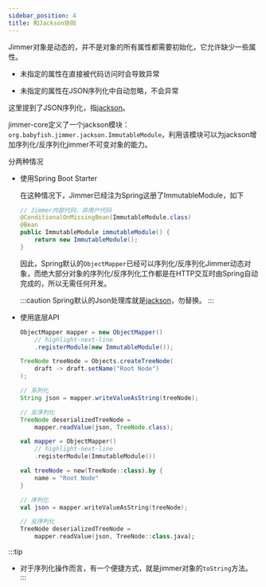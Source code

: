 ```yaml
---
sidebar_position: 4
title: 和Jackson协同
---
```



Jimmer对象是动态的，并不是对象的所有属性都需要初始化，它允许缺少一些属性。

- 未指定的属性在直接被代码访问时会导致异常

- 未指定的属性在JSON序列化中自动忽略，不会异常

这里提到了JSON序列化，指[jackson](https://github.com/FasterXML/jackson)。

jimmer-core定义了一个jackson模块：`org.babyfish.jimmer.jackson.ImmutableModule`，利用该模块可以为jackson增加序列化/反序列化jimmer不可变对象的能力。

分两种情况

-   使用Spring Boot Starter

    在这种情况下，Jimmer已经注为Spring这册了ImmutableModule，如下

    ```java
    // Jimmer内部代码，非用户代码
    @ConditionalOnMissingBean(ImmutableModule.class)
    @Bean
    public ImmutableModule immutableModule() {
        return new ImmutableModule();
    }
    ```

    因此，Spring默认的`ObjectMapper`已经可以序列化/反序列化Jimmer动态对象，而绝大部分对象的序列化/反序列化工作都是在HTTP交互时由Spring自动完成的，所以无需任何开发。

    :::caution
    Spring默认的Json处理库就是[jackson](https://github.com/FasterXML/jackson)，勿替换。
    :::

-   使用底层API

    <Tabs groupId="language">
    <TabItem value="java" label="Java">

    ```java
    ObjectMapper mapper = new ObjectMapper()
        // highlight-next-line
        .registerModule(new ImmutableModule());

    TreeNode treeNode = Objects.createTreeNode(
        draft -> draft.setName("Root Node")
    );

    // 系列化
    String json = mapper.writeValueAsString(treeNode);

    // 反序列化
    TreeNode deserializedTreeNode = 
        mapper.readValue(json, TreeNode.class);
    ```

    </TabItem>
    <TabItem value="kotlin" label="Kotlin">

    ```kotlin
    val mapper = ObjectMapper()
        // highlight-next-line
        .registerModule(ImmutableModule())

    val treeNode = new(TreeNode::class).by {
        name = "Root Node"
    }

    // 序列化
    val json = mapper.writeValueAsString(treeNode);

    // 反序列化
    TreeNode deserializedTreeNode = 
        mapper.readValue(json, TreeNode::class.java);
    ```

    </TabItem>
    </Tabs>

:::tip
- 对于序列化操作而言，有一个便捷方式，就是jimmer对象的`toString`方法。
:::